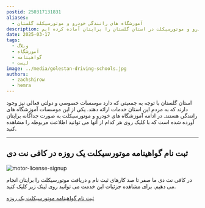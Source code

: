```yaml
---
postid: 250317131831
aliases:
  - آموزشگاه های رانندگی خودرو و موتورسیکلت گلستان
description: در این مقاله لیست کاملی از آموزشگاه های رانندگی خودرو و موتورسیکلت در استان گلستان را برایتان آماده کرده ایم.
date: 2025-03-17
tags:
  - وبلاگ
  - آموزشگاه
  - گواهینامه
  - لیست
image: ../media/golestan-driving-schools.jpg
authors:
  - zachshirow
  - hemra
---
```


استان گلستان با توجه به جمعیتی که دارد موسسات خصوصی و دولتی فعالی نیز وجود دارند که به مردم این استان خدمات ارائه دهند. یکی از این موسسات آموزشگاه های رانندگی هستند. در ادامه آموزشگاه های خودرو و موتورسیکلت به صورت جداگانه برایتان آورده شده است که با کلیک روی  هر کدام از آنها می توانید اطلاعت مربوطه را مشاهده کنید. 

<BlogCardLink  id="golestan-car-driving-schools" collection="blog"  />

<BlogCardLink  id="golestan-motor-driving-schools" collection="blog"  />

---


## ثبت نام گواهینامه موتورسیکلت یک روزه در کافی نت دی

![motor-license-signup](../media/motor-license-signup.jpg)

در کافی نت دی ما صفر تا صد کارهای ثبت نام و دریافت موتورسیکلت را برایتان انجام می دهیم. برای مشاهده جزئیات این خدمت می توانید روی لینک زیر کلیک کنید. 

[ثبت نام گواهینامه موتورسیکلت یک روزه](../services/motor-license-signup.md)